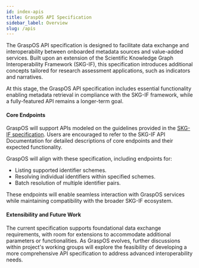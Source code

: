```yaml
---
id: index-apis
title: GraspOS API Specification
sidebar_label: Overview
slug: /apis
---
```


The GraspOS API specification is designed to facilitate data exchange and interoperability between onboarded metadata sources and value-added services. 
Built upon an extension of the Scientific Knowledge Graph Interoperability Framework (SKG-IF), 
this specification introduces additional concepts tailored for research assessment applications, such as indicators and narratives.


At this stage, the GraspOS API specification includes essential functionality
enabling metadata retrieval in compliance with the SKG-IF framework,
while a fully-featured API remains a longer-term goal.

#### Core Endpoints

GraspOS will support APIs modeled on the guidelines provided in the [SKG-IF specification](https://skg-if.github.io/api/). Users are encouraged to refer to the SKG-IF API Documentation for detailed descriptions of core endpoints and their expected functionality.

GraspOS will align with these specification, including endpoints for:

* Listing supported identifier schemes.
* Resolving individual identifiers within specified schemes.
* Batch resolution of multiple identifier pairs.

These endpoints will enable seamless interaction with GraspOS services while maintaining compatibility with the broader SKG-IF ecosystem.

#### Extensibility and Future Work

The current specification supports foundational data exchange requirements, with room for extensions to accommodate additional parameters or functionalities. As GraspOS evolves, further discussions within project's working groups will explore the feasibility of developing a more comprehensive API specification to address advanced interoperability needs.

